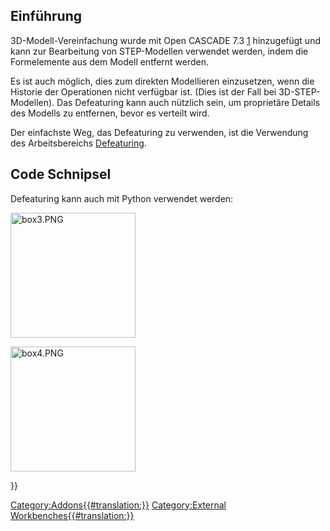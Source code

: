 <languages/>

<span id="Introduction"></span>
==Einführung==

3D-Modell-Vereinfachung wurde mit Open CASCADE 7.3 [https://dev.opencascade.org/index.php?q=node/1211] hinzugefügt und kann zur Bearbeitung von STEP-Modellen verwendet werden, indem die Formelemente aus dem Modell entfernt werden.

Es ist auch möglich, dies zum direkten Modellieren einzusetzen, wenn die Historie der Operationen nicht verfügbar ist. 
(Dies ist der Fall bei 3D-STEP-Modellen). 
Das Defeaturing kann auch nützlich sein, um proprietäre Details des Modells zu entfernen, bevor es verteilt wird.

Der einfachste Weg, das Defeaturing zu verwenden, ist die Verwendung des Arbeitsbereichs [[Defeaturing_Workbench/de|Defeaturing]].

<span id="Code_snippet"></span>
==Code Schnipsel==

Defeaturing kann auch mit Python verwendet werden:

{{Code|code=
box = Part.makeBox(10,10,10)
box2 = Part.makeBox(5,5,5,FreeCAD.Vector(5,5,0))
box3 = box.cut(box2)
Part.show(box3)
faces = App.ActiveDocument.ActiveObject.Shape.Faces[6:] #the faces of box3 that are part of the corner pocket
box4 = App.ActiveDocument.ActiveObject.Shape.defeaturing(faces) #defeature the shape
Part.show(box4) #show defeatured shape
}}

[[File:box3.PNG|200px]]
{{Caption|Box3, die in dem Python-Code verwendete Form, vor dem  Defeaturing (Entfernen der Formelemente).}}

[[File:box4.PNG|200px]]
{{Caption|Box4, die in dem Python-Code verwendete Form, nach dem  Defeaturing}}


{{Userdocnavi{{#translation:}}}}
[[Category:Addons{{#translation:}}]]
[[Category:External Workbenches{{#translation:}}]]